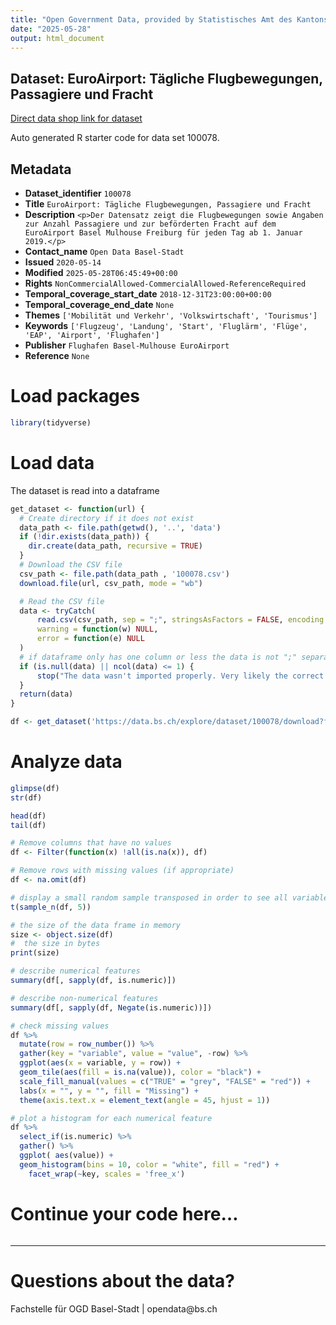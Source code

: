 ```yaml
---
title: "Open Government Data, provided by Statistisches Amt des Kantons Basel-Stadt - Fachstelle OGD"
date: "2025-05-28"
output: html_document
---
```


## Dataset: EuroAirport: Tägliche Flugbewegungen, Passagiere und Fracht

[Direct data shop link for dataset](https://data.bs.ch/explore/dataset/100078)

Auto generated R starter code for data set 100078.

## Metadata

- **Dataset_identifier** `100078`
- **Title** `EuroAirport: Tägliche Flugbewegungen, Passagiere und Fracht`
- **Description** `<p>Der Datensatz zeigt die Flugbewegungen sowie Angaben zur Anzahl Passagiere und zur beförderten Fracht auf dem EuroAirport Basel Mulhouse Freiburg für jeden Tag ab 1. Januar 2019.</p>`
- **Contact_name** `Open Data Basel-Stadt`
- **Issued** `2020-05-14`
- **Modified** `2025-05-28T06:45:49+00:00`
- **Rights** `NonCommercialAllowed-CommercialAllowed-ReferenceRequired`
- **Temporal_coverage_start_date** `2018-12-31T23:00:00+00:00`
- **Temporal_coverage_end_date** `None`
- **Themes** `['Mobilität und Verkehr', 'Volkswirtschaft', 'Tourismus']`
- **Keywords** `['Flugzeug', 'Landung', 'Start', 'Fluglärm', 'Flüge', 'EAP', 'Airport', 'Flughafen']`
- **Publisher** `Flughafen Basel-Mulhouse EuroAirport`
- **Reference** `None`


# Load packages

```r

library(tidyverse)
```

# Load data

The dataset is read into a dataframe

```r
get_dataset <- function(url) {
  # Create directory if it does not exist
  data_path <- file.path(getwd(), '..', 'data')
  if (!dir.exists(data_path)) {
    dir.create(data_path, recursive = TRUE)
  }
  # Download the CSV file
  csv_path <- file.path(data_path , '100078.csv')
  download.file(url, csv_path, mode = "wb")

  # Read the CSV file
  data <- tryCatch(
      read.csv(csv_path, sep = ";", stringsAsFactors = FALSE, encoding = "UTF-8"),
      warning = function(w) NULL,
      error = function(e) NULL
  )
  # if dataframe only has one column or less the data is not ";" separated
  if (is.null(data) || ncol(data) <= 1) {
      stop("The data wasn't imported properly. Very likely the correct separator couldn't be found.\nPlease check the dataset manually and adjust the code.")
  }
  return(data)
}
```

```r

df <- get_dataset('https://data.bs.ch/explore/dataset/100078/download?format=csv&timezone=Europe%2FZurich')

```

# Analyze data

```r

glimpse(df)
str(df)

head(df)
tail(df)

```

```r
# Remove columns that have no values
df <- Filter(function(x) !all(is.na(x)), df)

# Remove rows with missing values (if appropriate)
df <- na.omit(df)
```

```r
# display a small random sample transposed in order to see all variables
t(sample_n(df, 5))
```

```r
# the size of the data frame in memory
size <- object.size(df)
#  the size in bytes
print(size)
```

```r
# describe numerical features
summary(df[, sapply(df, is.numeric)])
```

```r
# describe non-numerical features
summary(df[, sapply(df, Negate(is.numeric))])
```

```r
# check missing values
df %>%
  mutate(row = row_number()) %>%
  gather(key = "variable", value = "value", -row) %>%
  ggplot(aes(x = variable, y = row)) +
  geom_tile(aes(fill = is.na(value)), color = "black") +
  scale_fill_manual(values = c("TRUE" = "grey", "FALSE" = "red")) +
  labs(x = "", y = "", fill = "Missing") +
  theme(axis.text.x = element_text(angle = 45, hjust = 1))
```

```r
# plot a histogram for each numerical feature
df %>%
  select_if(is.numeric) %>%
  gather() %>%
  ggplot( aes(value)) +
  geom_histogram(bins = 10, color = "white", fill = "red") +
    facet_wrap(~key, scales = 'free_x')
```

# Continue your code here...

```r

```
------------------------------------------------------------------------

# Questions about the data?

Fachstelle für OGD Basel-Stadt | opendata@bs.ch
